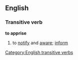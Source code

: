 ==English==
===Transitive verb===
'''to apprise'''
#to [[notify]] and [[aware]]; [[inform]]

[[Category:English transitive verbs]]